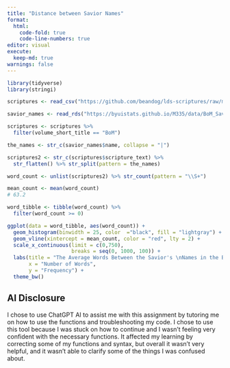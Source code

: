 ```yaml
---
title: "Distance between Savior Names"
format: 
  html:
    code-fold: true
    code-line-numbers: true
editor: visual
execute: 
  keep-md: true
warnings: false
---
```


```r
library(tidyverse)
library(stringi)

scriptures <- read_csv("https://github.com/beandog/lds-scriptures/raw/master/csv/lds-scriptures.csv")

savior_names <- read_rds("https://byuistats.github.io/M335/data/BoM_SaviorNames.rds")

```

```r
scriptures <- scriptures %>% 
  filter(volume_short_title == "BoM")

the_names <- str_c(savior_names$name, collapse = "|")

scriptures2 <- str_c(scriptures$scripture_text) %>% 
  str_flatten() %>% str_split(pattern = the_names)

word_count <- unlist(scriptures2) %>% str_count(pattern = "\\S+") 

mean_count <- mean(word_count)
# 63.2

word_tibble <- tibble(word_count) %>% 
  filter(word_count >= 0)

```

```r

ggplot(data = word_tibble, aes(word_count)) +
  geom_histogram(binwidth = 25, color  ="black", fill = "lightgray") +
  geom_vline(xintercept = mean_count, color = "red", lty = 2) +
  scale_x_continuous(limit = c(0,750),
                     breaks = seq(0, 1000, 100)) +
  labs(title = "The Average Words Between the Savior's \nNames in the Book of Mormon is 63.2",
       x = "Number of Words",
       y = "Frequency") +
  theme_bw()

```

## AI Disclosure

I chose to use ChatGPT AI to assist me with this assignment by tutoring me on how to use the functions and troubleshooting my code. I chose to use this tool because I was stuck on how to continue and I wasn't feeling very confident with the necessary functions. It affected my learning by correcting some of my functions and syntax, but overall it wasn't very helpful, and it wasn't able to clarify some of the things I was confused about.
